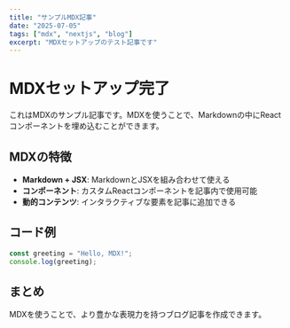 ```yaml
---
title: "サンプルMDX記事"
date: "2025-07-05"
tags: ["mdx", "nextjs", "blog"]
excerpt: "MDXセットアップのテスト記事です"
---
```


# MDXセットアップ完了

これはMDXのサンプル記事です。MDXを使うことで、Markdownの中にReactコンポーネントを埋め込むことができます。

## MDXの特徴

- **Markdown + JSX**: MarkdownとJSXを組み合わせて使える
- **コンポーネント**: カスタムReactコンポーネントを記事内で使用可能
- **動的コンテンツ**: インタラクティブな要素を記事に追加できる

## コード例

```javascript
const greeting = "Hello, MDX!";
console.log(greeting);
```

## まとめ

MDXを使うことで、より豊かな表現力を持つブログ記事を作成できます。
